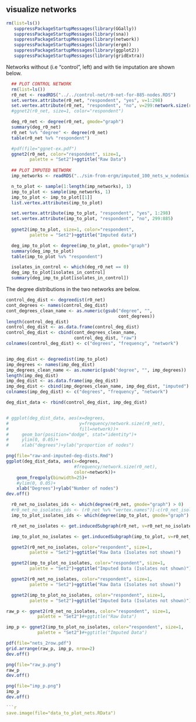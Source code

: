 ## visualize networks


```r
 
rm(list=ls())
   suppressPackageStartupMessages(library(GGally))
   suppressPackageStartupMessages(library(sna))
   suppressPackageStartupMessages(library(network))
   suppressPackageStartupMessages(library(ergm))
   suppressPackageStartupMessages(library(ggplot2))
   suppressPackageStartupMessages(library(gridExtra))

```

Networks without (i.e "control", left) and with tie imputation are shown below.

```r
  ## PLOT CONTROL NETWORK
  rm(list=ls())
  r0_net <- readRDS("../../control-net/r0-net-for-885-nodes.RDS")
  set.vertex.attribute(r0_net, "respondent", "yes", v=1:298)
  set.vertex.attribute(r0_net, "respondent", "no", v=299:network.size(r0_net))
  #ggnet2(r0_net, size=1, color="respondent")

  deg_r0_net <- degree(r0_net, gmode="graph")
  summary(deg_r0_net)
  r0_net %v% "degree" <- degree(r0_net) 
  table(r0_net %v% "respondent")

  #pdf(file="ggnet-ex.pdf")
  ggnet2(r0_net, color="respondent", size=1,
         palette = "Set2")+ggtitle("Raw Data") 
  
  ## PLOT IMPUTED NETWORK
  imp_networks <- readRDS("../sim-from-ergm/imputed_100_nets_w_nodemix.RDS")

  n_to_plot <- sample(1:length(imp_networks), 1)
  imp_to_plot <- sample(imp_networks, 1)
  imp_to_plot <- imp_to_plot[[1]]
  list.vertex.attributes(imp_to_plot) 

  set.vertex.attribute(imp_to_plot, "respondent", "yes", 1:298)
  set.vertex.attribute(imp_to_plot, "respondent", "no", 299:885)
   
  ggnet2(imp_to_plot, size=1, color="respondent", 
         palette = "Set2")+ggtitle("Imputed data")

  deg_imp_to_plot <- degree(imp_to_plot, gmode="graph")
  summary(deg_imp_to_plot)
  table(imp_to_plot %v% "respondent")

  isolates_in_control <- which(deg_r0_net == 0)
  deg_imp_to_plot[isolates_in_control]
  summary(deg_imp_to_plot[isolates_in_control])
```

The degree distributions in the two networks are below.

```r
control_deg_dist <- degreedist(r0_net)
cont_degrees <- names(control_deg_dist)
cont_degrees_clean_name <- as.numeric(gsub("degree", "", 
                                           cont_degrees))
length(control_deg_dist)
control_deg_dist <- as.data.frame(control_deg_dist)
control_deg_dist <- cbind(cont_degrees_clean_name, 
                          control_deg_dist, "raw")
colnames(control_deg_dist) <- c("degrees", "frequency", "network")


imp_deg_dist <- degreedist(imp_to_plot)
imp_degrees <- names(imp_deg_dist)
imp_degrees_clean_name <- as.numeric(gsub("degree", "", imp_degrees))
length(imp_deg_dist)
imp_deg_dist <- as.data.frame(imp_deg_dist)
imp_deg_dist <- cbind(imp_degrees_clean_name, imp_deg_dist, "imputed")
colnames(imp_deg_dist) <- c("degrees", "frequency", "network")

deg_dist_data <- rbind(control_deg_dist, imp_deg_dist)


# ggplot(deg_dist_data, aes(x=degrees, 
#                           y=frequency/network.size(r0_net), 
#                           fill=network))+
#     geom_bar(position="dodge", stat="identity")+
#     ylim(0, 0.05)+
#     xlab("degrees")+ylab("proportion of nodes")

png(file="raw-and-imputed-deg-dists.Rmd")
ggplot(deg_dist_data, aes(x=degrees, 
                          #frequency/network.size(r0_net), 
                          color=network))+
    geom_freqpoly(binwidth=25)+
    #ylim(0, 0.05)+
    xlab("Degrees")+ylab("Number of nodes")
dev.off()

```

```r
  r0_net_no_isolates_ids <- which(degree(r0_net, gmode="graph") > 0)
  #r0_net_no_isolates_ids <- (r0_net %v% "vertex.names")[-c(r0_net_isolates_ids)] 
  imp_to_plot_isolates_ids <- which(degree(imp_to_plot, gmode="graph") > 0)

  r0_net_no_isolates <- get.inducedSubgraph(r0_net, v=r0_net_no_isolates_ids)

  imp_to_plot_no_isolates <- get.inducedSubgraph(imp_to_plot, v=r0_net_no_isolates_ids)
```

```r
  ggnet2(r0_net_no_isolates, color="respondent", size=1,
         palette = "Set2")+ggtitle("Raw Data (Isolates not shown)")

  ggnet2(imp_to_plot_no_isolates, color="respondent", size=1,
         palette = "Set2")+ggtitle("Imputed Data (Isolates not shown)")
```


```r
  ggnet2(r0_net_no_isolates, color="respondent", size=1,
         palette = "Set2")+ggtitle("Raw Data (Isolates not shown)")

  ggnet2(imp_to_plot_no_isolates, color="respondent", size=1,
         palette = "Set2")+ggtitle("Imputed Data (Isolates not shown)")
```

```r

raw_p <- ggnet2(r0_net_no_isolates, color="respondent", size=1,
            palette = "Set2")#+ggtitle("Raw Data")

imp_p <- ggnet2(imp_to_plot_no_isolates, color="respondent", size=1,
            palette = "Set2")#+ggtitle("Imputed Data")

pdf(file="nets_2row.pdf")
grid.arrange(raw_p, imp_p, nrow=2)
dev.off()

png(file="raw_p.png")
raw_p
dev.off()

png(file="imp_p.png")
imp_p
dev.off()

```r
save.image(file="data_to_plot_nets.RData")
```